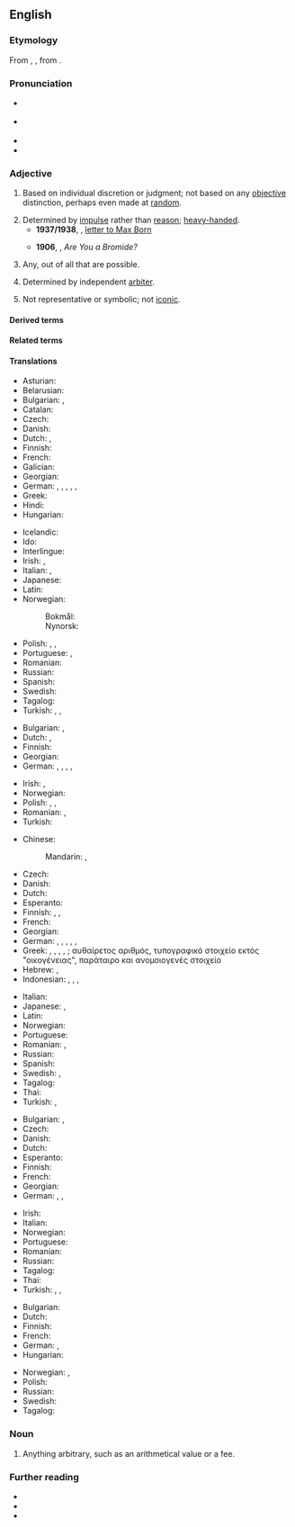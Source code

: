 ==English==
{{was wotd|2006|December|4}}

===Etymology===
From {{inh|en|enm|arbitrarie}}, {{der|en|la|arbitrārius|t=arbitrary, uncertain}}, from {{m|la|arbiter|t=witness, on-looker, listener, judge, overseer}}.

===Pronunciation===
* {{a|RP}} {{IPA|en|/ˈɑː.bɪ.tɹə.ɹi/|/ˈɑː.bɪ.tɹi/}}
* {{a|US|Canada}} {{IPA|en|/ˈɑɹ.bɪ.tɹɛ(ə).ɹi/}}
* {{audio|en|en-us-arbitrary.ogg|Audio (US)}}
* {{audio|en|en-au-arbitrary.ogg|Audio (AU)}}

===Adjective===
{{en-adj}}

# {{lb|en|usually|of a decision}} Based on individual discretion or judgment; not based on any [[objective]] distinction, perhaps even made at [[random]].
#: {{ux|en|Benjamin Franklin's designation of "positive" and "negative" to different charges was '''arbitrary'''.}}
#: {{ux|en|The decision to use 18 years as the legal age of adulthood was '''arbitrary''', as both age 17 and 19 were reasonable alternatives.}}
# Determined by [[impulse]] rather than [[reason]]; [[heavy-handed]].
#* '''1937/1938''', {{w|Albert Einstein}}, [[wikiquote:Albert Einstein and politics|letter to Max Born]]
#*: {{quote|en|The Russian trials were Stalin's purges, with which he attempted to consolidate his power. Like most people in the West, I believed these show trials to be the '''arbitrary''' acts of a cruel dictator.}}
#* '''1906''', {{w|Gelett Burgess}}, ''Are You a Bromide?''
#*: {{quote|en|The bromide conforms to everything sanctioned by the majority, and may be depended upon to be trite, banal, and '''arbitrary'''.}}
# {{lb|en|mathematics}} Any, out of all that are possible.
#: {{ux|en|The equation is true for an '''arbitrary''' value of x.}}
# Determined by independent [[arbiter]].
# {{lb|en|linguistics}} Not representative or symbolic; not [[iconic]].

====Derived terms====
{{der3|en|arbitrary-precision|arbitrarily|arbitrariness}}

====Related terms====
{{rel4|en|arbit
|arbiter
|arbitrable
|arbitrage
|arbitrary and capricious
|arbitrate
|arbitration
|arbitrator
}}

====Translations====
{{trans-top|based on individual discretion or judgment}}
* Asturian: {{t|ast|arbitrariu}}
* Belarusian: {{t|be|адво́льны|m}}
* Bulgarian: {{t+|bg|произволен}}, {{t+|bg|своеволен}}
* Catalan: {{t+|ca|arbitrari}}
* Czech: {{t+|cs|libovolný|m}}
* Danish: {{t+|da|arbitrær}}
* Dutch: {{t+|nl|willekeurig}}, {{t+|nl|arbitrair}}
* Finnish: {{t+|fi|mielivaltainen}}
* French: {{t+|fr|arbitraire}}
* Galician: {{t+|gl|arbitrario}}
* Georgian: {{t|ka|დაუსაბუთებელი}}
* German: {{t+|de|willkürlich}}, {{t|de|nach Ermessen}}, {{t|de|in freiem Ermessen}}, {{t+|de|frei}}, {{t|de|Ermessens-}}, {{t+|de|arbiträr}}
* Greek: {{t+|el|αυθαίρετος}}
* Hindi: {{t+|hi|यादृच्छिक|m}}
* Hungarian: {{t+|hu|önkényes}}
{{trans-mid}}
* Icelandic: {{t|is|geðþóttalegur}}
* Ido: {{t+|io|arbitriala}}
* Interlingue: {{t|ie|arbitrari}}
* Irish: {{t|ga|ar togradh}}, {{t|ga|aondeonach}}
* Italian: {{t+|it|arbitrario|m}}, {{t|it|arbitraria|f}}
* Japanese: {{t+|ja|恣意|tr=しいてきな, shiiteki-na|alt=恣意的な}}
* Latin: {{t|la|arbitrārius}}
* Norwegian:
*: Bokmål: {{t+|nb|vilkårlig}}
*: Nynorsk: {{t|nn|vilkårleg}}
* Polish: {{t+|pl|arbitralny}}, {{t+|pl|umowny}}, {{t+|pl|dowolny}}
* Portuguese: {{t+|pt|arbitrário|m}}, {{t+|pt|arbitrária|f}}
* Romanian: {{t+|ro|arbitrar}}
* Russian: {{t+|ru|произво́льный}}
* Spanish: {{t+|es|arbitrario}}
* Swedish: {{t+|sv|godtycklig}}
* Tagalog: {{t|tl|alitakdain}}
* Turkish: {{t+|tr|keyfî}}, {{t|tr|isteğe bağlı}}, {{t+|tr|ihtiyarî}}
{{trans-bottom}}

{{trans-top|unrestrained by law; tyrannical}}
* Bulgarian: {{t+|bg|деспотичен}}, {{t+|bg|тираничен}}
* Dutch: {{t+|nl|arbitrair}}, {{t+|nl|willekeurig}}
* Finnish: {{t|fi|omavaltainen}}
* Georgian: {{t|ka|დესპოტური}}
* German: {{t+|de|willkürlich}}, {{t+|de|eigenmächtig}}, {{t|de|Willkür-}}, {{t+|de|tyrannisch}}, {{t+|de|rücksichtslos}}
{{trans-mid}}
* Irish: {{t|ga|ansmachtúil}}, {{t|ga|dírialta}}
* Norwegian: {{t+|no|vilkårlig}}
* Polish: {{t+|pl|arbitralny}}, {{t+|pl|samowolny}}, {{t+|pl|apodyktyczny}}
* Romanian: {{t+|ro|arbitrar}}, {{t+|ro|despotic}}
* Turkish: {{t|tr|re'sen}}
{{trans-bottom}}

{{trans-top|determined by impulse}}
* Chinese:
*: Mandarin: {{t+|cmn|任意}}, {{t|cmn|随机决定}}
* Czech: {{t|cs|náladový|m}}
* Danish: {{t|da|vilkårlig}}
* Dutch: {{t+|nl|willekeurig}}
* Esperanto: {{t|eo|hazarda}}
* Finnish: {{t+|fi|mielivaltainen}}, {{t+|fi|umpimähkäinen}}, {{t|fi|omavaltainen}}
* French: {{t+|fr|arbitraire}}
* Georgian: {{t|ka|თვითნებური}}
* German: {{t+|de|willkürlich}}, {{t+|de|arbiträr}}, {{t+|de|eigenwillig}}, {{t+|de|unbegründet}}, {{t|de|launenhaft}}, {{t+|de|launisch}}
* Greek: {{qualifier|adjective}} {{t+|el|αυθαίρετος}}, {{t+|el|δεσποτικός}}, {{t+|el|αυταρχικός}}, {{t+|el|παρορμητικός}}, {{t+|el|αυθόρμητος}}; {{qualifier|noun}} αυθαίρετος αριθμός, τυπογραφικό στοιχείο εκτός "οικογένειας", παράταιρο και ανομοιογενές στοιχείο
* Hebrew: {{t|he|שרירותי|tr=shriruty|m}}, {{t|he|שרירותית|tr=shrirutyt|f}}
* Indonesian: {{t+|id|sembarang}}, {{t+|id|siapa saja}}, {{t+|id|apa saja}}, {{t|id|mana saja}}
{{trans-mid}}
* Italian: {{t+|it|arbitrario}}
* Japanese: {{t+|ja|任意|tr=[[にんい]], nin-i}}, {{t|ja|不特定多数|tr=[[ふとくていたすう]], futokutei-tasū}}
* Latin: {{t|la|arbitrārius}}
* Norwegian: {{t+|no|vilkårlig}}
* Portuguese: {{t+|pt|arbitrário}}
* Romanian: {{t+|ro|arbitrar}}, {{t+|ro|impulsiv}}
* Russian: {{t+|ru|произво́льный}}
* Spanish: {{t+|es|arbitrario}}
* Swedish: {{t+|sv|godtycklig}}, {{t+|sv|arbiträr}}
* Tagalog: {{t|tl|alitakdain}}
* Thai: {{t-needed|th}}
* Turkish: {{t+|tr|keyfî}}, {{t|tr|dürtüsel}}
{{trans-bottom}}

{{trans-top|chosen at random}}
* Bulgarian: {{t+|bg|произволен}}, {{t+|bg|случаен}}
* Czech: {{t+|cs|libovolný|m}}
* Danish: {{t+|da|arbitrær}}
* Dutch: {{t+|nl|willekeurig}}
* Esperanto: {{t+|eo|arbitra}}
* Finnish: {{t+|fi|satunnainen}}
* French: {{t+|fr|arbitraire}}
* Georgian: {{t|ka|ჭირვეული}}
* German: {{t+|de|beliebig}}, {{t+|de|willkürlich}}, {{t+|de|erratisch}}
{{trans-mid}}
* Irish: {{t|ga|treallach}}
* Italian: {{t+|it|a caso|alt=scelto a caso}}
* Norwegian: {{t+|no|tilfeldig}}
* Portuguese: {{t+|pt|arbitrário}}
* Romanian: {{t+|ro|arbitrar}}
* Russian: {{t+|ru|произво́льный}}
* Tagalog: {{t|tl|alitakdain}}
* Thai: {{t-needed|th}}
* Turkish: {{t+|tr|gelişigüzel}}, {{t+|tr|rastgele}}, {{t+|tr|lalettayin}}
{{trans-bottom}}

{{trans-top|(mathematics)}}
* Bulgarian: {{t+|bg|произволен}}
* Dutch: {{t+|nl|willekeurig}}
* Finnish: {{t+|fi|mielivaltainen}}
* French: {{t+|fr|quelconque}}
* German: {{t+|de|beliebig}}, {{t|de|frei wählbar}}
* Hungarian: {{t+|hu|tetszőleges}}
{{trans-mid}}
* Norwegian: {{t+|no|vilkårlig}}, {{t+|no|tilfeldig}}
* Polish: {{t+|pl|dowolny|m}}
* Russian: {{t+|ru|произвольный}}
* Swedish: {{t+|sv|godtycklig}}
* Tagalog: {{t|tl|alitakdain}}
{{trans-bottom}}

===Noun===
{{en-noun|arbitraries}}

# Anything arbitrary, such as an arithmetical value or a fee.

===Further reading===
* {{R:Webster 1913}}
* {{R:Century 1911}}
* {{pedia|arbitrariness}}